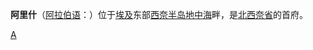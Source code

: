 {{Infobox Settlement
| name = 阿里什<br/>العريش
| image_skyline = 
| imagesize = 
| image_caption = 
| image_flag = 
| image_shield = 
| pushpin_map = Egypt
| pushpin_label_position = bottom
| subdivision_type = 国家
| subdivision_name = {{EGY}}
| subdivision_type1 = [[埃及行政区划|省]]
| subdivision_name1 = [[北西奈省|北西奈省]]
| elevation_m = 
| elevation_ft = 
| area_total_km2 = 
| population_as_of = 2002年
| population_total = 114900
| population_density_km2 = 
| timezone = 
| utc_offset = 
| timezone_DST = 
| utc_offset_DST = 
| latd = 31
| latm = 07
| lats =
| latNS = N
| longd = 33
| longm = 48
| longs =
| longEW = E
| postal_code_type = 
| postal_code = 
| website =  
}}
'''阿里什'''（[[阿拉伯语|阿拉伯语]]：'''{{rtl-lang|ar|العريش}}'''）位于[[埃及|埃及]]东部[[西奈半岛|西奈半岛]][[地中海|地中海]]畔，是[[北西奈省|北西奈省]]的首府。

{{Authority control}}
{{Egypt-stub}}

[[Category:埃及城市|A]]